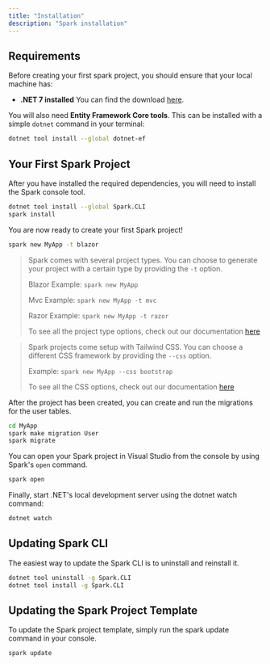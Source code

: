 ```yaml
---
title: "Installation"
description: "Spark installation"
---
```


## Requirements
Before creating your first spark project, you should ensure that your local machine has:

- **.NET 7 installed** You can find the download [here](https://dotnet.microsoft.com/en-us/download/dotnet/7.0).

You will also need **Entity Framework Core tools**. This can be installed with a simple `dotnet` command in your terminal:
```bash
dotnet tool install --global dotnet-ef
```

## Your First Spark Project
After you have installed the required dependencies, you will need to install the Spark console tool.
```bash
dotnet tool install --global Spark.CLI
spark install
```

You are now ready to create your first Spark project!
```bash
spark new MyApp -t blazor
```

>
> Spark comes with several project types. You can choose to generate your project with a certain type by providing the `-t` option.
> 
> Blazor
> Example: `spark new MyApp`
>
> Mvc
> Example: `spark new MyApp -t mvc`
>
> Razor
> Example: `spark new MyApp -t razor`
>
> To see all the project type options, check out our documentation [here](/docs/project-types)
>

>
> Spark projects come setup with Tailwind CSS. You can choose a different CSS framework by providing the `--css` option.
> 
> Example: `spark new MyApp --css bootstrap`
>
> To see all the CSS options, check out our documentation [here](/docs/frontend#css-framework-options)
>

After the project has been created, you can create and run the migrations for the user tables.
```bash
cd MyApp
spark make migration User
spark migrate
```

You can open your Spark project in Visual Studio from the console by using Spark's `open` command.
```bash
spark open
```

Finally, start .NET's local development server using the dotnet watch command:
```bash
dotnet watch
```

## Updating Spark CLI
The easiest way to update the Spark CLI is to uninstall and reinstall it.
```bash
dotnet tool uninstall -g Spark.CLI
dotnet tool install -g Spark.CLI
```

## Updating the Spark Project Template
To update the Spark project template, simply run the spark update command in your console.
```bash
spark update
```